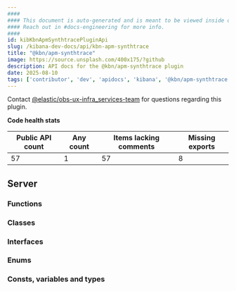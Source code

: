 ```yaml
---
####
#### This document is auto-generated and is meant to be viewed inside our experimental, new docs system.
#### Reach out in #docs-engineering for more info.
####
id: kibKbnApmSynthtracePluginApi
slug: /kibana-dev-docs/api/kbn-apm-synthtrace
title: "@kbn/apm-synthtrace"
image: https://source.unsplash.com/400x175/?github
description: API docs for the @kbn/apm-synthtrace plugin
date: 2025-08-10
tags: ['contributor', 'dev', 'apidocs', 'kibana', '@kbn/apm-synthtrace']
---
```




Contact [@elastic/obs-ux-infra_services-team](https://github.com/orgs/elastic/teams/obs-ux-infra_services-team) for questions regarding this plugin.

**Code health stats**

| Public API count  | Any count | Items lacking comments | Missing exports |
|-------------------|-----------|------------------------|-----------------|
| 57 | 1 | 57 | 8 |

## Server

### Functions
<DocDefinitionList data={kbnApmSynthtraceObj.server.functions}/>

### Classes
<DocDefinitionList data={kbnApmSynthtraceObj.server.classes}/>

### Interfaces
<DocDefinitionList data={kbnApmSynthtraceObj.server.interfaces}/>

### Enums
<DocDefinitionList data={kbnApmSynthtraceObj.server.enums}/>

### Consts, variables and types
<DocDefinitionList data={kbnApmSynthtraceObj.server.misc}/>

